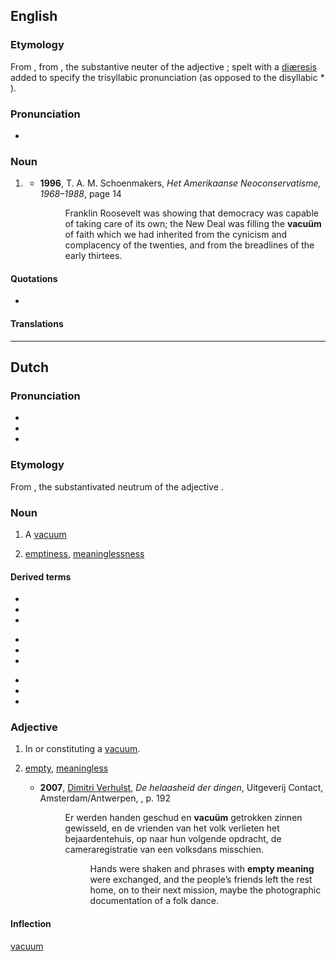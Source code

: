 {{also|vacuum}}
==English==

===Etymology===
From {{etyl|nl|en}} {{m|nl|vacuüm}}, from {{etyl|la|en}} {{m|la|vacuum}}, the substantive neuter of the adjective {{m|la|vacuus||empty}}; spelt with a [[diæresis]] added to specify the trisyllabic pronunciation {{IPAchar|[ˈvæ.kjuː.əm]}} (as opposed to the disyllabic * {{IPAchar|[ˈvæ.kjuːm]}}).

===Pronunciation===
* {{IPA|/ˈvækjuːəm/|lang=en}}

===Noun===
{{en-noun|vacua}}

# {{lb|en|rare|chiefly|Netherlands}} {{alternative spelling of|vacuum|lang=en}}
#* '''1996''', T. A. M. Schoenmakers, ''Het Amerikaanse Neoconservatisme, 1968–1988'', page 14
#*: Franklin Roosevelt was showing that democracy was capable of taking care of its own; the New Deal was filling the '''vacuüm''' of faith which we had inherited from the cynicism and complacency of the twenties, and from the breadlines of the early thirtees.

====Quotations====
* {{seeCites}}

====Translations====
{{trans-see|vacuum}}

[[Category:English terms spelled with Ü|vacuum]]

----

==Dutch==

===Pronunciation===
* {{IPA|/ˈvaː.ky.ʏm/|lang=nl}}
* {{audio|Nl-vacuüm.ogg|Audio|lang=nl}}
* {{hyphenation|va|cu|um|lang=nl}}

===Etymology===
From {{der|nl|la|vacuum}}, the substantivated neutrum of the adjective {{m|la|vacuus||empty}}.

===Noun===
{{nl-noun|n|-s|pl2=vacua|vacuümpje}}

# A [[vacuum]]
# {{lb|nl|figuratively}} [[emptiness]], [[meaninglessness]]

====Derived terms====
{{top3}}
* {{l|nl|vacuümbuis}}
* {{l|nl|vacuümglas}}
* {{l|nl|vacuümkamer}}
{{mid3}}
* {{l|nl|vacuümlamp}}
* {{l|nl|vacuümmeter}}
* {{l|nl|vacuümpan}}
{{mid3}}
* {{l|nl|vacuümpomp}}
* {{l|nl|vacuümverpakking}}
* {{l|nl|vacuümverpakt}}
{{bottom}}

===Adjective===
{{nl-adj|-}}

# In or constituting a [[vacuum]].
# {{lb|nl|figuratively}} [[empty]], [[meaningless]]
#* '''2007''', [[w:Dimitri Verhulst|Dimitri Verhulst]], ''De helaasheid der dingen'', Uitgeverij Contact, Amsterdam/Antwerpen, {{ISBN|978 90 254 2773 3}}, p. 192
#*: Er werden handen geschud en '''vacuüm''' getrokken zinnen gewisseld, en de vrienden van het volk verlieten het bejaardentehuis, op naar hun volgende opdracht, de cameraregistratie van een volksdans misschien.
#*:: Hands were shaken and phrases with '''empty meaning''' were exchanged, and the people’s friends left the rest home, on to their next mission, maybe the photographic documentation of a folk dance.

====Inflection====
{{nl-decl-adj|vacuüm|-|part=-}}